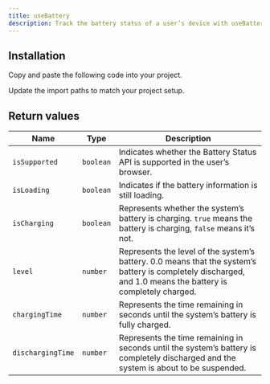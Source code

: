 ---
title: useBattery
description: Track the battery status of a user’s device with useBattery.
---

<ComponentPreview name="demos/hooks/use-battery" />

## Installation

<Steps>

<Step>Copy and paste the following code into your project.</Step>

<ComponentSource name="hooks/use-battery" />

<Step>
  Update the import paths to match your project setup.
</Step>
</Steps>

## Return values

| Name              | Type      | Description                                                                                                                                                  |
| ----------------- | --------- | ------------------------------------------------------------------------------------------------------------------------------------------------------------ |
| `isSupported`     | `boolean` | Indicates whether the Battery Status API is supported in the user’s browser.                                                                                 |
| `isLoading`       | `boolean` | Indicates if the battery information is still loading.                                                                                                       |
| `isCharging`      | `boolean` | Represents whether the system’s battery is charging. `true` means the battery is charging, `false` means it’s not.                                           |
| `level`           | `number`  | Represents the level of the system’s battery. 0.0 means that the system’s battery is completely discharged, and 1.0 means the battery is completely charged. |
| `chargingTime`    | `number`  | Represents the time remaining in seconds until the system’s battery is fully charged.                                                                        |
| `dischargingTime` | `number`  | Represents the time remaining in seconds until the system’s battery is completely discharged and the system is about to be suspended.                        |

